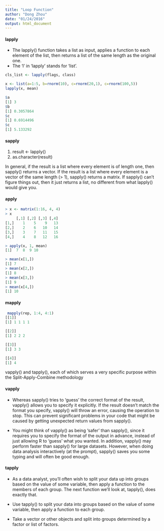 ```yaml
---
title: "Loop Function"
author: "Dong Zhou"
date: "01/24/2016"
output: html_document
---
```



#### lapply

- The lapply() function takes a list as input, applies a function to each element of the list, then returns a list of the same length as the original one.
- The 'l' in 'lapply' stands for 'list'.

```R
cls_list <- lapply(flags, class)
```

```R
x <- list(a=1:5, b=rnorm(10), c=rnorm(20,1), c=rnorm(100,5))
lapply(x, mean)
```

```R
$a
[1] 3
$b
[1] 0.3057864
$c
[1] 0.6914496
$c
[1] 5.133292
```

#### sapply

1. result <- lapply()
2. as.character(result)

In general, if the result is a list where every element is of length one, then sapply() returns a vector. If the result is a list where every element is a vector of the same length (> 1), sapply() returns a matrix. If sapply() can't figure things out, then it just returns a list, no different from what lapply() would give you.

#### apply

```R
> x <- matrix(1:16, 4, 4)
> x
     [,1] [,2] [,3] [,4]
[1,]    1    5    9   13
[2,]    2    6   10   14
[3,]    3    7   11   15
[4,]    4    8   12   16
```

```R
> apply(x, 1, mean)
[1]  7  8  9 10
```

```R
> mean(x[1,])
[1] 7
> mean(x[2,])
[1] 8
> mean(x[3,])
[1] 9
> mean(x[4,])
[1] 10
```

#### mapply

```R
 mapply(rep, 1:4, 4:1)
[[1]]
[1] 1 1 1 1

[[2]]
[1] 2 2 2

[[3]]
[1] 3 3

[[4]]
[1] 4
```

vapply() and tapply(), each of which serves a very specific purpose within the Split-Apply-Combine methodology

#### vapply

- Whereas sapply() tries to 'guess' the correct format of the result, vapply() allows you to specify it explicitly. If the result doesn't match the format you specify, vapply() will throw an error, causing the operation to stop. This can prevent significant problems in your code that might be caused by getting unexpected return values from sapply().

- You might think of vapply() as being 'safer' than sapply(), since it requires you to specify the format of the output in advance, instead of just allowing R to 'guess' what you wanted. In addition, vapply() may perform faster than sapply() for large datasets. However, when doing data analysis interactively (at the prompt), sapply() saves you some typing and will often be good enough.

#### tapply

- As a data analyst, you'll often wish to split your data up into groups based on the value of some variable, then apply a function to the members of each group. The next function we'll look at, tapply(), does exactly that.
- Use tapply() to split your data into groups based on the value of some variable, then apply a function to each group.

- Take a vector or other objects and split into groups determined by a factor or list of factors.
